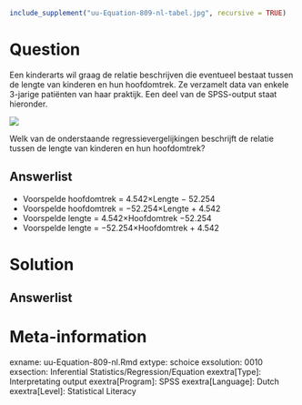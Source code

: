 ```{r, echo = FALSE, results = "hide"}
include_supplement("uu-Equation-809-nl-tabel.jpg", recursive = TRUE)
```



Question
========
  
Een kinderarts wil graag de relatie beschrijven die eventueel bestaat tussen de lengte van kinderen en hun hoofdomtrek. Ze verzamelt data van enkele 3-jarige patiënten van haar praktijk. Een deel van de SPSS-output staat hieronder.

![](uu-Equation-809-nl-tabel.jpg)

Welk van de onderstaande regressievergelijkingen beschrijft de relatie tussen de lengte van kinderen en hun hoofdomtrek?
  
Answerlist
----------
* Voorspelde hoofdomtrek = 4.542×Lengte − 52.254
* Voorspelde hoofdomtrek = −52.254×Lengte + 4.542
* Voorspelde lengte = 4.542×Hoofdomtrek −52.254 
* Voorspelde lengte = −52.254×Hoofdomtrek + 4.542


Solution
========
  


Answerlist
----------



Meta-information
================
exname: uu-Equation-809-nl.Rmd
extype: schoice
exsolution: 0010
exsection: Inferential Statistics/Regression/Equation
exextra[Type]: Interpretating output
exextra[Program]: SPSS
exextra[Language]: Dutch
exextra[Level]: Statistical Literacy
